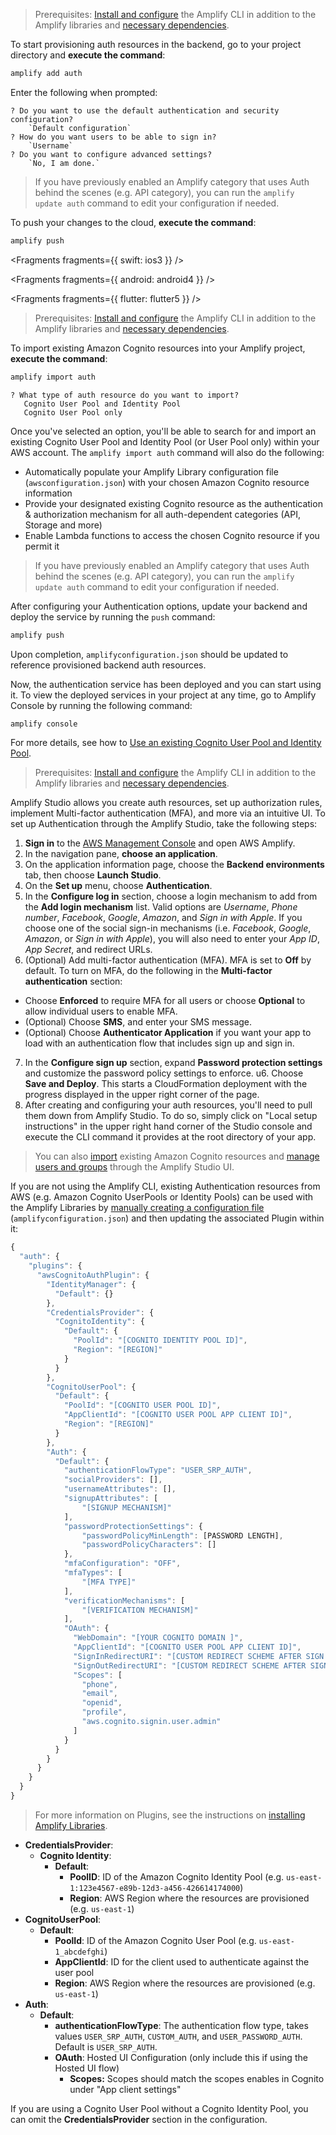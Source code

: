 <BlockSwitcher>
<Block name="Amplify CLI (Create)">

> Prerequisites: [Install and configure](/gen1/prev/[platform]/start/project-setup/prerequisites/#install-and-configure-the-amplify-cli) the Amplify CLI in addition to the Amplify libraries and [necessary dependencies](/gen1/prev/[platform]/build-a-backend/auth/set-up-auth/#install-amplify-libraries).

To start provisioning auth resources in the backend, go to your project directory and **execute the command**:

```bash title="Terminal" showLineNumbers={false}
amplify add auth
```

Enter the following when prompted:

```console
? Do you want to use the default authentication and security configuration?
    `Default configuration`
? How do you want users to be able to sign in?
    `Username`
? Do you want to configure advanced settings?
    `No, I am done.`
```

> If you have previously enabled an Amplify category that uses Auth behind the scenes (e.g. API category), you can run the `amplify update auth` command to edit your configuration if needed.

To push your changes to the cloud, **execute the command**:

```bash title="Terminal" showLineNumbers={false}
amplify push
```


<Fragments fragments={{ swift: ios3 }} />


<Fragments fragments={{ android: android4 }} />


<Fragments fragments={{ flutter: flutter5 }} />

</Block>

<Block name="Amplify CLI (Import)">

> Prerequisites: [Install and configure](/gen1/[platform]/start/project-setup/prerequisites/#install-and-configure-the-amplify-cli) the Amplify CLI in addition to the Amplify libraries and [necessary dependencies](/gen1/[platform]/build-a-backend/auth/set-up-auth/#install-amplify-libraries).

To import existing Amazon Cognito resources into your Amplify project, **execute the command**:

```bash title="Terminal" showLineNumbers={false}
amplify import auth
```

```console
? What type of auth resource do you want to import?
   Cognito User Pool and Identity Pool
   Cognito User Pool only
```

Once you've selected an option, you'll be able to search for and import an existing Cognito User Pool and Identity Pool (or User Pool only) within your AWS account. The `amplify import auth` command will also do the following:

- Automatically populate your Amplify Library configuration file (`awsconfiguration.json`) with your chosen Amazon Cognito resource information
- Provide your designated existing Cognito resource as the authentication & authorization mechanism for all auth-dependent categories (API, Storage and more)
- Enable Lambda functions to access the chosen Cognito resource if you permit it

> If you have previously enabled an Amplify category that uses Auth behind the scenes (e.g. API category), you can run the `amplify update auth` command to edit your configuration if needed.

After configuring your Authentication options, update your backend and deploy the service by running the `push` command:

```bash title="Terminal" showLineNumbers={false}
amplify push
```

Upon completion, `amplifyconfiguration.json` should be updated to reference provisioned backend auth resources.

Now, the authentication service has been deployed and you can start using it. To view the deployed services in your project at any time, go to Amplify Console by running the following command:

```bash title="Terminal" showLineNumbers={false}
amplify console
```

For more details, see how to [Use an existing Cognito User Pool and Identity Pool](/gen1/[platform]/tools/cli/commands/#auth-import).

</Block>

<Block name="Amplify Studio">

> Prerequisites: [Install and configure](/gen1/[platform]/start/project-setup/prerequisites/#install-and-configure-the-amplify-cli) the Amplify CLI in addition to the Amplify libraries and [necessary dependencies](/gen1/[platform]/build-a-backend/auth/set-up-auth/#install-amplify-libraries).

Amplify Studio allows you create auth resources, set up authorization rules, implement Multi-factor authentication (MFA), and more via an intuitive UI. To set up Authentication through the Amplify Studio, take the following steps:

1. **Sign in** to the [AWS Management Console](https://console.aws.amazon.com/console/home) and open AWS Amplify.
2. In the navigation pane, **choose an application**.
3. On the application information page, choose the **Backend environments** tab, then choose **Launch Studio**.
4. On the **Set up** menu, choose **Authentication**.
5. In the **Configure log in** section, choose a login mechanism to add from the **Add login mechanism** list. Valid options are _Username_, _Phone number_, _Facebook_, _Google_, _Amazon_, and _Sign in with Apple_. If you choose one of the social sign-in mechanisms (i.e. _Facebook_, _Google_, _Amazon_, or _Sign in with Apple_), you will also need to enter your _App ID_, _App Secret_, and redirect URLs.
6. (Optional) Add multi-factor authentication (MFA). MFA is set to **Off** by default. To turn on MFA, do the following in the **Multi-factor authentication** section:

- Choose **Enforced** to require MFA for all users or choose **Optional** to allow individual users to enable MFA.
- (Optional) Choose **SMS**, and enter your SMS message.
- (Optional) Choose **Authenticator Application** if you want your app to load with an authentication flow that includes sign up and sign in.

7. In the **Configure sign up** section, expand **Password protection settings** and customize the password policy settings to enforce. u6. Choose **Save and Deploy**. This starts a CloudFormation deployment with the progress displayed in the upper right corner of the page.
8. After creating and configuring your auth resources, you'll need to pull them down from Amplify Studio. To do so, simply click on "Local setup instructions" in the upper right hand corner of the Studio console and execute the CLI command it provides at the root directory of your app.

> You can also [import](/gen1/[platform]/tools/console/auth/import/) existing Amazon Cognito resources and [manage users and groups](/gen1/[platform]/tools/console/auth/user-management/) through the Amplify Studio UI.

</Block>

<Block name="Existing Resources">

If you are not using the Amplify CLI, existing Authentication resources from AWS (e.g. Amazon Cognito UserPools or Identity Pools) can be used with the Amplify Libraries by [manually creating a configuration file](/gen1/[platform]/start/project-setup/use-existing-resources/#1-manually-create-the-amplify-configuration-file-for-your-ios-project) (`amplifyconfiguration.json`) and then updating the associated Plugin within it:

```jsx
{
  "auth": {
    "plugins": {
      "awsCognitoAuthPlugin": {
        "IdentityManager": {
          "Default": {}
        },
        "CredentialsProvider": {
          "CognitoIdentity": {
            "Default": {
              "PoolId": "[COGNITO IDENTITY POOL ID]",
              "Region": "[REGION]"
            }
          }
        },
        "CognitoUserPool": {
          "Default": {
            "PoolId": "[COGNITO USER POOL ID]",
            "AppClientId": "[COGNITO USER POOL APP CLIENT ID]",
            "Region": "[REGION]"
          }
        },
        "Auth": {
          "Default": {
            "authenticationFlowType": "USER_SRP_AUTH",
            "socialProviders": [],
            "usernameAttributes": [],
            "signupAttributes": [
                "[SIGNUP MECHANISM]"
            ],
            "passwordProtectionSettings": {
                "passwordPolicyMinLength": [PASSWORD LENGTH],
                "passwordPolicyCharacters": []
            },
            "mfaConfiguration": "OFF",
            "mfaTypes": [
                "[MFA TYPE]"
            ],
            "verificationMechanisms": [
                "[VERIFICATION MECHANISM]"
            ],
            "OAuth": {
              "WebDomain": "[YOUR COGNITO DOMAIN ]",
              "AppClientId": "[COGNITO USER POOL APP CLIENT ID]",
              "SignInRedirectURI": "[CUSTOM REDIRECT SCHEME AFTER SIGN IN, e.g. myapp://]",
              "SignOutRedirectURI": "[CUSTOM REDIRECT SCHEME AFTER SIGN OUT, e.g. myapp://]",
              "Scopes": [
                "phone",
                "email",
                "openid",
                "profile",
                "aws.cognito.signin.user.admin"
              ]
            }
          }
        }
      }
    }
  }
}
```

> For more information on Plugins, see the instructions on [installing Amplify Libraries](/gen1/[platform]/start/project-setup/create-application/#2-install-amplify-libraries).

- **CredentialsProvider**:
  - **Cognito Identity**:
    - **Default**:
      - **PoolID**: ID of the Amazon Cognito Identity Pool (e.g. `us-east-1:123e4567-e89b-12d3-a456-426614174000`)
      - **Region**: AWS Region where the resources are provisioned (e.g. `us-east-1`)
- **CognitoUserPool**:
  - **Default**:
    - **PoolId**: ID of the Amazon Cognito User Pool (e.g. `us-east-1_abcdefghi`)
    - **AppClientId**: ID for the client used to authenticate against the user pool
    - **Region**: AWS Region where the resources are provisioned (e.g. `us-east-1`)
- **Auth**:
  - **Default**:
    - **authenticationFlowType**: The authentication flow type, takes values `USER_SRP_AUTH`, `CUSTOM_AUTH`, and `USER_PASSWORD_AUTH`. Default is `USER_SRP_AUTH`.
    - **OAuth**: Hosted UI Configuration (only include this if using the Hosted UI flow)
      - **Scopes:** Scopes should match the scopes enables in Cognito under "App client settings"

If you are using a Cognito User Pool without a Cognito Identity Pool, you can omit the **CredentialsProvider** section in the configuration.

</Block>

</BlockSwitcher>
